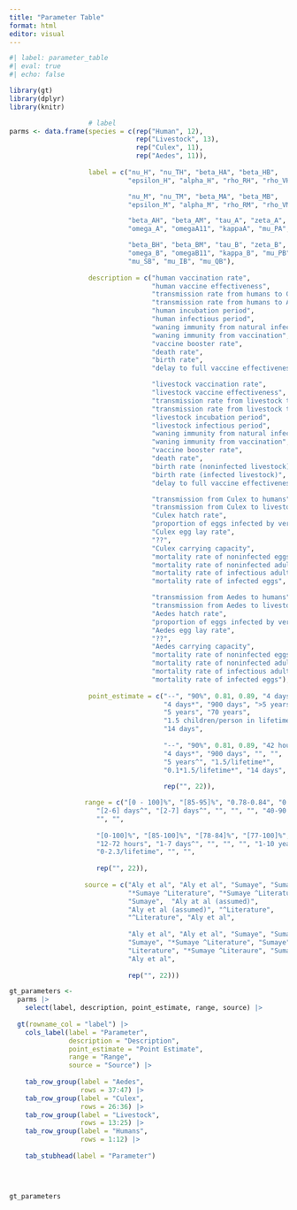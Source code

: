 ```yaml
---
title: "Parameter Table"
format: html
editor: visual
---
```


```r
#| label: parameter_table
#| eval: true
#| echo: false

library(gt)
library(dplyr)
library(knitr)

                    # label
parms <- data.frame(species = c(rep("Human", 12), 
                                rep("Livestock", 13), 
                                rep("Culex", 11), 
                                rep("Aedes", 11)),
                    
                    label = c("nu_H", "nu_TH", "beta_HA", "beta_HB",
                              "epsilon_H", "alpha_H", "rho_RH", "rho_VH", "b_H",                                "mu_H", "gamma_H", "theta_H",

                              "nu_M", "nu_TM", "beta_MA", "beta_MB",
                              "epsilon_M", "alpha_M", "rho_RM", "rho_VM", "b_M",                                "mu_M", "gamma_1", "gamma2", "theta_M",

                              "beta_AH", "beta_AM", "tau_A", "zeta_A",
                              "omega_A", "omegaA11", "kappaA", "mu_PA", "mu_SA",                                "mu_IA", "mu_QA",

                              "beta_BH", "beta_BM", "tau_B", "zeta_B",
                              "omega_B", "omegaB11", "kappa_B", "mu_PB", 
                              "mu_SB", "mu_IB", "mu_QB"),
                    
                    description = c("human vaccination rate",
                                    "human vaccine effectiveness",
                                    "transmission rate from humans to Culex",
                                    "transmission rate from humans to Aedes",
                                    "human incubation period",
                                    "human infectious period",
                                    "waning immunity from natural infection",
                                    "waning immunity from vaccination",
                                    "vaccine booster rate",
                                    "death rate",
                                    "birth rate",
                                    "delay to full vaccine effectiveness",

                                    "livestock vaccination rate", 
                                    "livestock vaccine effectiveness",
                                    "transmission rate from livestock to Culex",
                                    "transmission rate from livestock to Aedes",
                                    "livestock incubation period", 
                                    "livestock infectious period",
                                    "waning immunity from natural infection",
                                    "waning immunity from vaccination",
                                    "vaccine booster rate",
                                    "death rate",
                                    "birth rate (noninfected livestock)",
                                    "birth rate (infected livestock)",
                                    "delay to full vaccine effectiveness",

                                    "transmission from Culex to humans",
                                    "transmission from Culex to livestock",
                                    "Culex hatch rate",
                                    "proportion of eggs infected by vertical                                                  transmission",
                                    "Culex egg lay rate",
                                    "??",
                                    "Culex carrying capacity",
                                    "mortality rate of noninfected eggs",
                                    "mortality rate of noninfected adults",
                                    "mortality rate of infectious adults",
                                    "mortality rate of infected eggs",

                                    "transmission from Aedes to humans",
                                    "transmission from Aedes to livestock",
                                    "Aedes hatch rate",
                                    "proportion of eggs infected by vertical                                                transmission",
                                    "Aedes egg lay rate",
                                    "??",
                                    "Aedes carrying capacity",
                                    "mortality rate of noninfected eggs",
                                    "mortality rate of noninfected adults",
                                    "mortality rate of infectious adults",
                                    "mortality rate of infected eggs"),
                    
                    point_estimate = c("--", "90%", 0.81, 0.89, "4 days*",
                                       "4 days*", "900 days", ">5 years", 
                                       "5 years", "70 years",
                                       "1.5 children/person in lifetime", 
                                       "14 days",
                      
                                       "--", "90%", 0.81, 0.89, "42 hours",
                                       "4 days*", "900 days", "", "", 
                                       "5 years^", "1.5/lifetime*",           
                                       "0.1*1.5/lifetime*", "14 days", 
                      
                                       rep("", 22)),

                   range = c("[0 - 100]%", "[85-95]%", "0.78-0.84", "0.77-1.00",
                      "[2-6] days^", "[2-7] days^", "", "", "", "40-90 years^",
                      "", "",
                      
                      "[0-100]%", "[85-100]%", "[78-84]%", "[77-100]%",
                      "12-72 hours", "1-7 days^", "", "", "", "1-10 years^",
                      "0-2.3/lifetime", "", "",
                      
                      rep("", 22)), 
                    
                   source = c("Aly et al", "Aly et al", "Sumaye", "Sumaye",  
                              "*Sumaye ^Literature", "*Sumaye ^Literature",     
                              "Sumaye",  "Aly at al (assumed)",
                              "Aly et al (assumed)", "^Literature", 
                              "^Literature", "Aly et al", 
                      
                              "Aly et al", "Aly et al", "Sumaye", "Sumaye",  
                              "Sumaye", "*Sumaye ^Literature", "Sumaye", "", "", 
                              "Literature", "*Sumaye ^Literaure", "Sumaye", 
                              "Aly et al",
                      
                              rep("", 22)))

gt_parameters <- 
  parms |> 
    select(label, description, point_estimate, range, source) |>
  
  gt(rowname_col = "label") |>
    cols_label(label = "Parameter", 
               description = "Description", 
               point_estimate = "Point Estimate", 
               range = "Range", 
               source = "Source") |>
  
    tab_row_group(label = "Aedes",
                  rows = 37:47) |>
    tab_row_group(label = "Culex", 
                  rows = 26:36) |>
    tab_row_group(label = "Livestock", 
                  rows = 13:25) |>
    tab_row_group(label = "Humans", 
                  rows = 1:12) |>
  
    tab_stubhead(label = "Parameter")
  


  
gt_parameters
```
